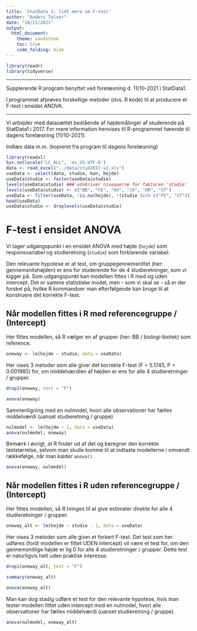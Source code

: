 ```yaml
---
title: 'StatData 1: lidt mere om F-test'
author: "Anders Tolver"
date: "10/11/2021"
output:   
  html_document:
    theme: sandstone
    toc: true
    code_folding: hide
---
```


```r
library(readr)
library(tidyverse)
```

***

Supplerende R program benyttet ved forelæsning d. 11/10-2021 i StatData1.

I programmet afprøves forskellige metoder (dvs. R kode) til at producere et F-test i ensidet ANOVA.

***

Vi arbejder med datasættet bestående af højdemålinger af studerende på StatData1 i 2017. For mere information henvises til R-programmet hørende til dagens forelæsning (11/10-2021).

Indlæs data m.m. (kopieret fra program til dagens forelæsning)

```r
library(readxl)
Sys.setlocale("LC_ALL", 'en_US.UTF-8')
data <- read_excel("../data/stud2017-v2.xls")
useData <- select(data, studie, kon, hojde)
useData$studie <- factor(useData$studie)
levels(useData$studie) ### udskriver niveauerne for faktoren 'studie'
levels(useData$studie) <- c("BB", "FE", "HV", "JO", "NR", "ST")
useData <- filter(useData, !is.na(hojde), !(studie %in% c("FE", "ST")))
head(useData)
useData$studie <- droplevels(useData$studie)
```

# F-test i ensidet ANOVA

Vi tager udgangspunkt i en ensidet ANOVA med højde (`hojde`) som responsvariabel og studieretning (`studie`) som forklarende variabel.

Den relevante hypotese er at test, om gruppegennemsnittet (her: gennemsnitshøjden) er ens for studerende for de 4 studieretninger, som vi kigger på. Som udgangspunkt kan modellen fittes i R med og uden intercept. Det er samme statistiske model, men  - som vi skal se - så er der forskel på, hvilke R kommandoer man efterfølgende kan bruge til at konstruere det korrekte F-test.

## Når modellen fittes i R med referencegruppe / (Intercept)

Her fittes modellen, så R vælger en af grupper (her: BB / biologi-biotek) som reference.

```r
oneway <- lm(hojde ~ studie, data = useData)
```

Her vises 3 metoder som alle giver det korrekte F-test (F = 5.1745, P = 0.001985) for, om middelværdien af højden er ens for alle 4 studieretninger / grupper.

```r
drop1(oneway, test = "F")
```

```r
anova(oneway)
```

Sammenligning med en nulmodel, hvori alle observationer har fælles middelværdi (uanset studieretning / gruppe)

```r
nulmodel <- lm(hojde ~ 1, data = useData)
anova(nulmodel, oneway)
```

Bemærk i øvrigt, at R finder ud af det og beregner den korrekte teststørrelse, selvom man skulle komme til at indtaste modellerne i omvendt rækkefølge, når man kalder `anova()`.

```r
anova(oneway, nulmodel)
```


## Når modellen fittes i R uden referencegruppe / (Intercept)

Her fittes modellen, så R tvinges til at give estimater direkte for alle 4 studieretninger / grupper.

```r
oneway_alt <- lm(hojde ~ studie - 1, data = useData)
```

Her vises 3 metoder som alle giver et forkert F-test. Det test som her udføres (fordi modellen er fittet UDEN intercept) vil være et test for, om den gennemsnitlige højde er lig 0 for alle 4 studieretninger / grupper. Dette test er naturligvis helt uden praktisk interesse.

```r
drop1(oneway_alt, test = "F")
```

```r
summary(oneway_alt)
```

```r
anova(oneway_alt)
```

Man kan dog stadig udføre et test for den relevante hypotese, hvis man tester modellen fittet uden intercept mod en nulmodel, hvori alle observationer har fælles middelværdi (uanset studieretning / gruppe).

```r
anova(nulmodel, oneway_alt)
```
